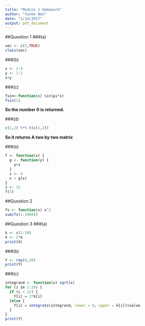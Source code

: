 ```yaml
---
title: "Module 1 Homework"
author: "Yanhe Wen"
date: "1/14/2017"
output: pdf_document
---
```


##Question 1
###(a)
```r
vec <- c(5,TRUE)
class(vec)
```

###(b)
```r
x <- 1:4
y <- 1:2
x+y
```

###(c)
```r
fsin<-function(x) sin(pi*x)
fsin(1)
```
**So the number 0 is returned.**

###(d)
```r
c(1,2) %*% t(c(1,2))
```
**So it returns A two by two matrix**

###(e)
```r
f <- function(x) {
  g <- function(y) {
    y+z
  }
  z <- 4
  x + g(x)
}
z <- 15
f(3)
```

##Question 2
```r
fs <- function(x) x^2
sum(fs(1:1000))
```

##Question 3
###(a)
```r
k <- c(1:20)
X <- 2*k
print(X)
```

###(b)
```r
Y <- rep(0,20)
print(Y)
```

###(c)
```r
integrand <- function(x) sqrt(x)
for (i in 1:20) {
  if (i < 12) {
    Y[i] = 3*k[i]
  }else {
    Y[i] = integrate(integrand, lower = 0, upper = k[i])$value
  }
}
print(Y)
```